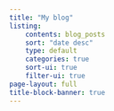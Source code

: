 ```yaml
---
title: "My blog"
listing:
    contents: blog_posts
    sort: "date desc"
    type: default
    categories: true
    sort-ui: true
    filter-ui: true
page-layout: full
title-block-banner: true
---
```

